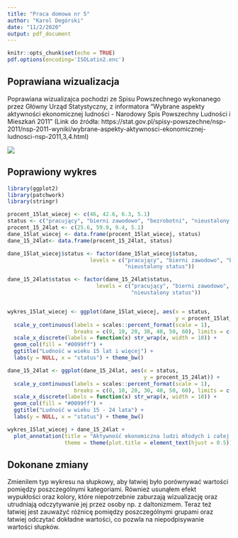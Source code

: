 ```yaml
---
title: "Praca domowa nr 5"
author: "Karol Degórski"
date: "11/2/2020"
output: pdf_document
---
```


```r
knitr::opts_chunk$set(echo = TRUE)
pdf.options(encoding='ISOLatin2.enc')
```

## Poprawiana wizualizacja

Poprawiana wizualizajca pochodzi ze Spisu Powszechnego wykonanego przez Główny Urząd Statystyczny, z informatora "Wybrane aspekty aktywności ekonomicznej ludności - Narodowy Spis Powszechny Ludności i Mieszkań 2011" (Link do źródła: https://stat.gov.pl/spisy-powszechne/nsp-2011/nsp-2011-wyniki/wybrane-aspekty-aktywnosci-ekonomicznej-ludnosci-nsp-2011,3,4.html)

![](previous_plot.png)

## Poprawiony wykres

```r
library(ggplot2)
library(patchwork)
library(stringr)

procent_15lat_wiecej <- c(46, 42.6, 6.3, 5.1)
status <- c("pracujący", "bierni zawodowo", "bezrobotni", "nieustalony status")
procent_15_24lat <- c(25.6, 59.9, 9.4, 5.1)
dane_15lat_wiecej <- data.frame(procent_15lat_wiecej, status)
dane_15_24lat<- data.frame(procent_15_24lat, status)

dane_15lat_wiecej$status <- factor(dane_15lat_wiecej$status,
                          levels = c("pracujący", "bierni zawodowo", "bezrobotni",
                                     "nieustalony status"))

dane_15_24lat$status <- factor(dane_15_24lat$status,
                            levels = c("pracujący", "bierni zawodowo", "bezrobotni",
                                       "nieustalony status"))


wykres_15lat_wiecej <- ggplot(dane_15lat_wiecej, aes(x = status,
                                                     y = procent_15lat_wiecej)) + 
  scale_y_continuous(labels = scales::percent_format(scale = 1),
                     breaks = c(0, 10, 20, 30, 40, 50, 60), limits = c(0, 65)) +
  scale_x_discrete(labels = function(x) str_wrap(x, width = 10)) +
  geom_col(fill = "#0099ff") + 
  ggtitle("Ludność w wieku 15 lat i więcej") + 
  labs(y = NULL, x = "status") + theme_bw()

dane_15_24lat <- ggplot(dane_15_24lat, aes(x = status,
                                           y = procent_15_24lat)) + 
  scale_y_continuous(labels = scales::percent_format(scale = 1),
                     breaks = c(0, 10, 20, 30, 40, 50, 60), limits = c(0, 65)) +
  scale_x_discrete(labels = function(x) str_wrap(x, width = 10)) +
  geom_col(fill = "#0099ff") + 
  ggtitle("Ludność w wieku 15 - 24 lata") + 
  labs(y = NULL, x = "status") + theme_bw()

wykres_15lat_wiecej + dane_15_24lat + 
  plot_annotation(title = "Aktywność ekonomiczna ludzi młodych i całej populacji",
                  theme = theme(plot.title = element_text(hjust = 0.5)))

```

## Dokonane zmiany

Zmienilem typ wykresu na słupkowy, aby łatwiej było porównywać wartości pomiędzy poszczególnymi kategoriami. Również usunąłem efekt wypukłości oraz kolory, które niepotrzebnie zaburzają wizualizację oraz utrudniają odczytywanie jej przez osoby np. z daltonizmem. Teraz też łatwiej jest zauważyć różnicę pomiędzy poszczególnymi grupami oraz łatwiej odczytać dokładne wartości, co pozwla na niepodpisywanie wartości słupków.

